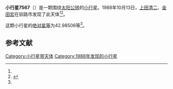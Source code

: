 {{Infobox planet
| bgcolour = #FFFFC0
| name = 7567
| symbol = 
| image = 
| caption = 
| discovery = yes
| discovery_ref = 
| discoverer = [[上田清二|上田清二]]、[[金田宏|金田宏]]
| discovery_site = [[钏路市|钏路市]] 
| discovered = 1988年10月13日
| designations = yes
| mp_name = 
| named_after = 
| alt_names = 1988 TC1/ 1981 UM28
| mp_category = [[主带小行星|主带小行星]]
| orbit_ref = <ref name="a">[http://ssd.jpl.nasa.gov/sbdb.cgi?sstr=7567 7567] {{Wayback|url=http://ssd.jpl.nasa.gov/sbdb.cgi?sstr=7567 |date=20210812170303 }}，小行星數據庫瀏覽器（JPL Small-Body Database Browser）－[[美国国家航空航天局|美国国家航空航天局]]喷气推进实验室</ref>
| epoch = 2456400.5 (2013年4月18日更新)
| aphelion = {{convert|2.6373267|AU|km|3|abbr=on|lk=out}}
| perihelion = {{convert|1.9790907|AU|km|3|abbr=on}}
| semimajor = {{convert|2.3082087|AU|km|3|abbr=on}}
| eccentricity = 0.1425859
| period = 1280.887627 [[日|日]]<br />3.51[[儒略年|儒略年]]
| avg_speed = 
| inclination = 4.50700
| asc_node = 12.29236
| mean_anomaly = 
| arg_peri = 42.98506
| satellites = 
| physical_characteristics = yes
| dimensions = 
| mass = 
| density = 
| surface_grav = 
| escape_velocity = 
| sidereal_day = 
| axial_tilt = 
| pole_ecliptic_lat = 
| pole_ecliptic_lon = 
| albedo = 
| temperatures= 
| temp_name1 = 
| mean_temp_1 = 
| max_temp_1 = 
| temp_name2 = 
| max_temp_2 = 
| spectral_type = 
| abs_magnitude = 42.98506
}}

'''小行星7567'''（{{lang-en|7567}}）是一颗围绕[[太阳|太阳]][[公转|公转]]的[[小行星|小行星]]。1988年10月13日，[[上田清二|上田清二]]、[[金田宏|金田宏]]在钏路市发现了此天体<ref name="a" /><ref>{{cite news|title=小行星列表|url=http://cfa-www.harvard.edu/iau/lists/NumberedMPs.txt|accessdate=2013-07-08|newspaper=哈佛大学|archive-date=2008-05-17|archive-url=https://web.archive.org/web/20080517010638/http://cfa-www.harvard.edu/iau/lists/NumberedMPs.txt|dead-url=no}}</ref>。

这颗小行星的[[绝对星等|绝对星等]]为42.98506等<ref name="a" />。

==参考文献==
{{reflist}}
{{Minor Planet Number|[[小行星7566|小行星7566]]|[[小行星7568|小行星7568]]}}

{{小天体}}

[[Category:小行星带天体|Category:小行星带天体]]
[[Category:1988年发现的小行星|Category:1988年发现的小行星]]

{{asteroid-stub}}